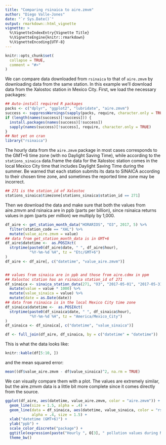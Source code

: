 ```yaml
---
title: "Comparing rsinaica to aire.zmvm"
author: "Diego Valle-Jones"
date: "`r Sys.Date()`"
output: rmarkdown::html_vignette
vignette: >
  %\VignetteIndexEntry{Vignette Title}
  %\VignetteEngine{knitr::rmarkdown}
  %\VignetteEncoding{UTF-8}
---
```


```r
knitr::opts_chunk$set(
  collapse = TRUE,
  comment = "#>"
)
```

We can compare data downloaded from `rsinaica` to that of `aire.zmvm` by downloading data from the same station. In this example we'll download data from the Xalostoc station in Mexico City. First, we load the necessary packages:

```r
## Auto-install required R packages
packs <- c("dplyr", "ggplot2", "lubridate", "aire.zmvm")
success <- suppressWarnings(sapply(packs, require, character.only = TRUE))
if (length(names(success)[!success])) {
  install.packages(names(success)[!success])
  sapply(names(success)[!success], require, character.only = TRUE)
}
## Not yet on cran
library("rsinaica")
```

The hourly data from the `aire.zmvm` package in most cases corresponds to the GMT+6 time zone (with no Daylight Saving Time), while according to the `stations_sinaica` data.frame the data for the Xalostoc station comes in the local Mexico City time that includes Daylight Saving Time during the summer. Be warned that each station submits its data to SINAICA according to their chosen time zone, and sometimes the reported time zone may be incorrect.

```r
## 271 is the station_id of Xalostoc
stations_sinaica$timezone[stations_sinaica$station_id == 271]
```

Then we download the data and make sure that both the values from aire.zmvm and rsinaica are in ppb
(parts per billion), since rsinaica returns values in ppm (parts per million) we multiply by 1,000.

```r
df_aire <- get_station_month_data("HORARIOS", "O3", 2017, 5) %>%
  filter(station_code == "XAL") %>%
  mutate(value_aire.zmvm = value)
## data from get_station_month_data is in GMT+6
df_aire$datetime <-  as.POSIXct(
  strptime(paste0(df_aire$date, " ", df_aire$hour),
           "%Y-%m-%d %H", tz = "Etc/GMT+6")
)
df_aire <- df_aire[, c("datetime", "value_aire.zmvm")]


## values from sinaica are in ppb and those from aire.cdmx in ppm
## Xalostoc station has an rsinaica station_id of 271
df_sinaica <- sinaica_station_data(271, "O3", "2017-05-01", "2017-05-31") %>%
  mutate(value = value * 1000) %>%
  mutate(value_sinaica = value) %>%
  mutate(date = as.Date(date))
## data from rsinaica is in the local Mexico City time zone
df_sinaica$datetime <-  as.POSIXct(
  strptime(paste0(df_sinaica$date, " ", df_sinaica$hour),
           "%Y-%m-%d %H", tz = "America/Mexico_City")
)
df_sinaica <- df_sinaica[, c("datetime", "value_sinaica")]

df <- full_join(df_aire, df_sinaica, by = c("datetime" = "datetime"))
```

This is what the data looks like:

```r
knitr::kable(df[5:10, ])
```

and the mean squared error:

```r
mean((df$value_aire.zmvm - df$value_sinaica)^2, na.rm = TRUE)
```



We can visually compare them with a plot. The values are extremely similar, but the aire.zmvm data is a little bit more complete since it comes directly from the source.

```r
ggplot(df_aire, aes(datetime, value_aire.zmvm, color = "aire.zmvm")) +
  geom_line(size = 1.5, alpha = .4) +
  geom_line(data = df_sinaica, aes(datetime, value_sinaica, color = "rsinaica"),
            alpha = .4, size = 1.5) +
  xlab("datetime (GMT+6)") +
  ylab("ppb") +
  scale_color_discrete("package") +
  ggtitle(expression(paste("Hourly ", O[3], " pollution values during March"))) +
  theme_bw()
```
